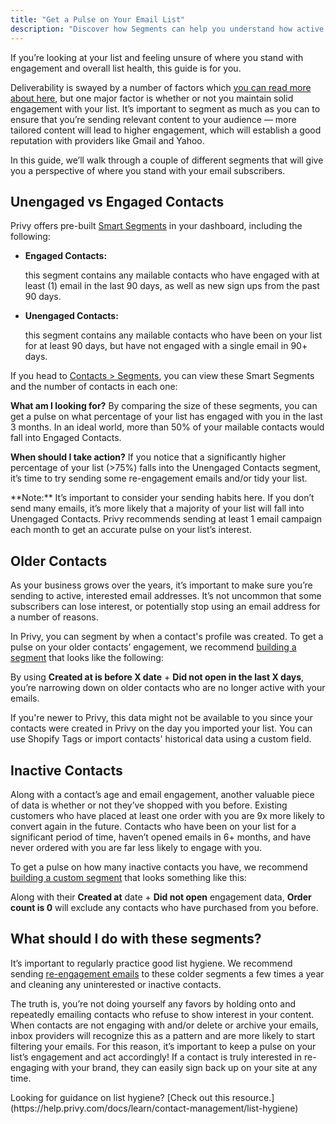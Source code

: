 ```yaml
---
title: "Get a Pulse on Your Email List"
description: "Discover how Segments can help you understand how active and engaged your list is."
---
```


If you’re looking at your list and feeling unsure of where you stand with engagement and overall list health, this guide is for you.

Deliverability is swayed by a number of factors which [you can read more about here](https://help.privy.com/docs/learn/deliverability/understanding-deliverability#what-factors-impact-delivery-and-deliverability), but one major factor is whether or not you maintain solid engagement with your list. It’s important to segment as much as you can to ensure that you’re sending relevant content to your audience — more tailored content will lead to higher engagement, which will establish a good reputation with providers like Gmail and Yahoo.

In this guide, we’ll walk through a couple of different segments that will give you a perspective of where you stand with your email subscribers.

## Unengaged vs Engaged Contacts

Privy offers pre-built [Smart Segments](https://help.privy.com/docs/learn/email-campaigns/segmentation#smart-segments) in your dashboard, including the following:

* **Engaged Contacts:**

  this segment contains any mailable contacts who have engaged with at least (1) email in the last 90 days, as well as new sign ups from the past 90 days.

* **Unengaged Contacts:**

  this segment contains any mailable contacts who have been on your list for at least 90 days, but have not engaged with a single email in 90+ days.

If you head to [Contacts > Segments](https://dashboard.privy.com/segments), you can view these Smart Segments and the number of contacts in each one:

<Icon icon="eyes" /> **What am I looking for?** By comparing the size of these segments, you can get a pulse on what percentage of your list has engaged with you in the last 3 months. In an ideal world, more than 50% of your mailable contacts would fall into Engaged Contacts.

<Icon icon="circle-exclamation" /> **When should I take action?** If you notice that a significantly higher percentage of your list (>75%) falls into the Unengaged Contacts segment, it’s time to try sending some re-engagement emails and/or tidy your list.

<Warning>
  **Note:** It’s important to consider your sending habits here. If you don’t send many emails, it’s more likely that a majority of your list will fall into Unengaged Contacts. Privy recommends sending at least 1 email campaign each month to get an accurate pulse on your list’s interest.
</Warning>

## Older Contacts

As your business grows over the years, it’s important to make sure you’re sending to active, interested email addresses. It’s not uncommon that some subscribers can lose interest, or potentially stop using an email address for a number of reasons.

In Privy, you can segment by when a contact's profile was created. To get a pulse on your older contacts’ engagement, we recommend [building a segment](https://help.privy.com/docs/learn/email-campaigns/segmentation#create-a-new-segment) that looks like the following:



By using **Created at is before X date** + **Did not open in the last X days**, you’re narrowing down on older contacts who are no longer active with your emails.

<Warning>
  If you're newer to Privy, this data might not be available to you since your contacts were created in Privy on the day you imported your list. You can use Shopify Tags or import contacts' historical data using a custom field.
</Warning>

## Inactive Contacts

Along with a contact’s age and email engagement, another valuable piece of data is whether or not they’ve shopped with you before. Existing customers who have placed at least one order with you are 9x more likely to convert again in the future. Contacts who have been on your list for a significant period of time, haven’t opened emails in 6+ months, and have never ordered with you are far less likely to engage with you.

To get a pulse on how many inactive contacts you have, we recommend [building a custom segment](https://help.privy.com/docs/learn/email-campaigns/segmentation#create-a-new-segment) that looks something like this:



Along with their **Created at** date + **Did not open** engagement data, **Order count is 0** will exclude any contacts who have purchased from you before.

## What should I do with these segments?

It’s important to regularly practice good list hygiene. We recommend sending [re-engagement emails](https://help.privy.com/docs/guides/deliverability/re-engagement-emails) to these colder segments a few times a year and cleaning any uninterested or inactive contacts. 

The truth is, you’re not doing yourself any favors by holding onto and repeatedly emailing contacts who refuse to show interest in your content. When contacts are not engaging with and/or delete or archive your emails, inbox providers will recognize this as a pattern and are more likely to start filtering your emails. For this reason, it’s important to keep a pulse on your list’s engagement and act accordingly! If a contact is truly interested in re-engaging with your brand, they can easily sign back up on your site at any time.

<Tip>
  Looking for guidance on list hygiene? [Check out this resource.](https://help.privy.com/docs/learn/contact-management/list-hygiene)
</Tip>